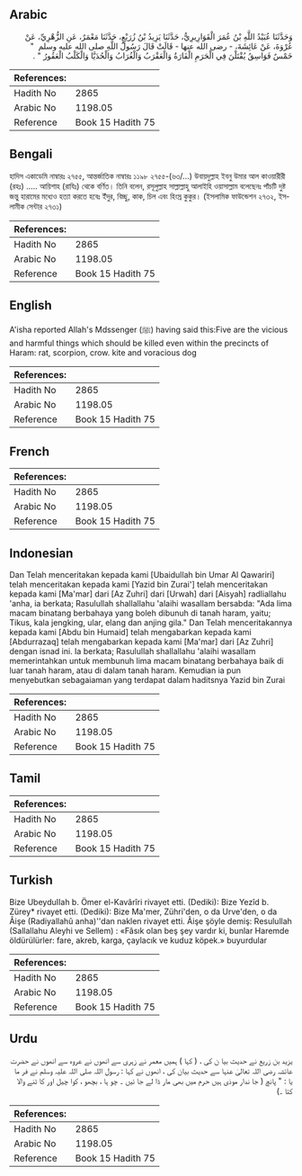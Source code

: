 ## Arabic


<div dir="rtl" lang="ar" style={{fontSize:'larger',backgroundColor:'#f8f9fa',padding:20}}>
وَحَدَّثَنَا عُبَيْدُ اللَّهِ بْنُ عُمَرَ الْقَوَارِيرِيُّ، حَدَّثَنَا يَزِيدُ بْنُ زُرَيْعٍ، حَدَّثَنَا مَعْمَرٌ، عَنِ الزُّهْرِيِّ، عَنْ عُرْوَةَ، عَنْ عَائِشَةَ، - رضى الله عنها - قَالَتْ قَالَ رَسُولُ اللَّهِ صلى الله عليه وسلم ‏ "‏ خَمْسٌ فَوَاسِقُ يُقْتَلْنَ فِي الْحَرَمِ الْفَارَةُ وَالْعَقْرَبُ وَالْغُرَابُ وَالْحُدَيَّا وَالْكَلْبُ الْعَقُورُ ‏"‏ ‏.‏
</div>
<div style={{backgroundColor:'#f8f9fa',padding:20, marginBottom: 10}}><table> <thead> <tr> <th>References:</th> <th></th> </tr> </thead> <tbody><tr><td>Hadith No</td><td>2865</td></tr><tr><td>Arabic No</td><td>1198.05</td></tr><tr><td>Reference</td><td>Book 15 Hadith 75</td></tr></tbody></table></div>

## Bengali


<div dir="ltr" lang="bn" style={{fontSize:'larger',backgroundColor:'#f8f9fa',padding:20}}>
হাদিস একাডেমি নাম্বারঃ ২৭৫৫, আন্তর্জাতিক নাম্বারঃ ১১৯৮ ২৭৫৫-(৬৩/...) উবায়দুল্লাহ ইবনু উমার আল কাওয়ারীরী (রহঃ) ..... আয়িশাহ (রাযিঃ) থেকে বর্ণিত। তিনি বলেন, রসূলুল্লাহ সাল্লাল্লাহু আলাইহি ওয়াসাল্লাম বলেছেনঃ পাঁচটি দুষ্ট জন্তু হারামের মধ্যেও হত্যা করতে হবেঃ ইঁদুর, বিচ্ছু, কাক, চিল এবং হিংস্র কুকুর। (ইসলামিক ফাউন্ডেশন ২৭৩২, ইসলামীক সেন্টার ২৭৩১)
</div>
<div style={{backgroundColor:'#f8f9fa',padding:20, marginBottom: 10}}><table> <thead> <tr> <th>References:</th> <th></th> </tr> </thead> <tbody><tr><td>Hadith No</td><td>2865</td></tr><tr><td>Arabic No</td><td>1198.05</td></tr><tr><td>Reference</td><td>Book 15 Hadith 75</td></tr></tbody></table></div>

## English


<div dir="ltr" lang="en" style={{fontSize:'larger',backgroundColor:'#f8f9fa',padding:20}}>
A'isha reported Allah's Mdssenger (ﷺ) having said this:Five are the vicious and harmful things which should be killed even within the precincts of Haram: rat, scorpion, crow. kite and voracious dog
</div>
<div style={{backgroundColor:'#f8f9fa',padding:20, marginBottom: 10}}><table> <thead> <tr> <th>References:</th> <th></th> </tr> </thead> <tbody><tr><td>Hadith No</td><td>2865</td></tr><tr><td>Arabic No</td><td>1198.05</td></tr><tr><td>Reference</td><td>Book 15 Hadith 75</td></tr></tbody></table></div>

## French


<div dir="ltr" lang="fr" style={{fontSize:'larger',backgroundColor:'#f8f9fa',padding:20}}>

</div>
<div style={{backgroundColor:'#f8f9fa',padding:20, marginBottom: 10}}><table> <thead> <tr> <th>References:</th> <th></th> </tr> </thead> <tbody><tr><td>Hadith No</td><td>2865</td></tr><tr><td>Arabic No</td><td>1198.05</td></tr><tr><td>Reference</td><td>Book 15 Hadith 75</td></tr></tbody></table></div>

## Indonesian


<div dir="ltr" lang="id" style={{fontSize:'larger',backgroundColor:'#f8f9fa',padding:20}}>
Dan Telah menceritakan kepada kami [Ubaidullah bin Umar Al Qawariri] telah menceritakan kepada kami [Yazid bin Zurai'] telah menceritakan kepada kami [Ma'mar] dari [Az Zuhri] dari [Urwah] dari [Aisyah] radliallahu 'anha, ia berkata; Rasulullah shallallahu 'alaihi wasallam bersabda: "Ada lima macam binatang berbahaya yang boleh dibunuh di tanah haram, yaitu; Tikus, kala jengking, ular, elang dan anjing gila." Dan Telah menceritakannya kepada kami [Abdu bin Humaid] telah mengabarkan kepada kami [Abdurrazaq] telah mengabarkan kepada kami [Ma'mar] dari [Az Zuhri] dengan isnad ini. Ia berkata; Rasulullah shallallahu 'alaihi wasallam memerintahkan untuk membunuh lima macam binatang berbahaya baik di luar tanah haram, atau di dalam tanah haram. Kemudian ia pun menyebutkan sebagaiaman yang terdapat dalam haditsnya Yazid bin Zurai
</div>
<div style={{backgroundColor:'#f8f9fa',padding:20, marginBottom: 10}}><table> <thead> <tr> <th>References:</th> <th></th> </tr> </thead> <tbody><tr><td>Hadith No</td><td>2865</td></tr><tr><td>Arabic No</td><td>1198.05</td></tr><tr><td>Reference</td><td>Book 15 Hadith 75</td></tr></tbody></table></div>

## Tamil


<div dir="ltr" lang="ta" style={{fontSize:'larger',backgroundColor:'#f8f9fa',padding:20}}>

</div>
<div style={{backgroundColor:'#f8f9fa',padding:20, marginBottom: 10}}><table> <thead> <tr> <th>References:</th> <th></th> </tr> </thead> <tbody><tr><td>Hadith No</td><td>2865</td></tr><tr><td>Arabic No</td><td>1198.05</td></tr><tr><td>Reference</td><td>Book 15 Hadith 75</td></tr></tbody></table></div>

## Turkish


<div dir="ltr" lang="tr" style={{fontSize:'larger',backgroundColor:'#f8f9fa',padding:20}}>
Bize UbeyduIIah b. Ömer el-Kavârîri rivayet etti. (Dediki): Bize Yezîd b. Zürey* rivayet etti. (Dediki): Bize Ma'mer, Zühri'den, o da Urve'den, o da Âişe (Radiyallahû anha)''dan naklen rivayet etti. Âişe şöyle demiş: Resulullah (Sallallahu Aleyhi ve Sellem) : «Fâsık olan beş şey vardır ki, bunlar Haremde öldürülürler: fare, akreb, karga, çaylacık ve kuduz köpek.» buyurdular
</div>
<div style={{backgroundColor:'#f8f9fa',padding:20, marginBottom: 10}}><table> <thead> <tr> <th>References:</th> <th></th> </tr> </thead> <tbody><tr><td>Hadith No</td><td>2865</td></tr><tr><td>Arabic No</td><td>1198.05</td></tr><tr><td>Reference</td><td>Book 15 Hadith 75</td></tr></tbody></table></div>

## Urdu


<div dir="rtl" lang="ur" style={{fontSize:'larger',backgroundColor:'#f8f9fa',padding:20}}>
یزید بن زریع نے حدیث بیا ن کی ، ( کہا ) ہمیں معمر نے زہری سے انھوں نے عروہ سے انھوں نے حضرت عائشہ رضی اللہ تعالیٰ عنہا سے حدیث بیان کی ، انھوں نے کہا : رسول اللہ صلی اللہ علیہ وسلم نے فر ما یا : " پانچ ( جا ندار موذی ہیں حرم میں بھی مار ڈا لے جا ئیں ۔ چو ہا ، بچھو ، کوا چیل اور کا ٹنے والا کتا ۔)
</div>
<div style={{backgroundColor:'#f8f9fa',padding:20, marginBottom: 10}}><table> <thead> <tr> <th>References:</th> <th></th> </tr> </thead> <tbody><tr><td>Hadith No</td><td>2865</td></tr><tr><td>Arabic No</td><td>1198.05</td></tr><tr><td>Reference</td><td>Book 15 Hadith 75</td></tr></tbody></table></div>